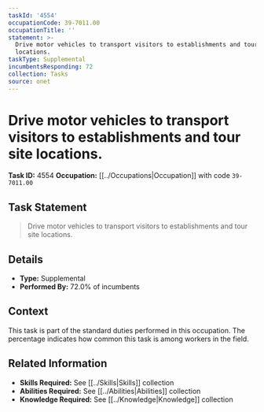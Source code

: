 ```yaml
---
taskId: '4554'
occupationCode: 39-7011.00
occupationTitle: ''
statement: >-
  Drive motor vehicles to transport visitors to establishments and tour site
  locations.
taskType: Supplemental
incumbentsResponding: 72
collection: Tasks
source: onet
---
```

# Drive motor vehicles to transport visitors to establishments and tour site locations.

**Task ID:** 4554
**Occupation:** [[../Occupations|Occupation]] with code `39-7011.00`

## Task Statement

> Drive motor vehicles to transport visitors to establishments and tour site locations.

## Details

- **Type:** Supplemental
- **Performed By:** 72.0% of incumbents

## Context

This task is part of the standard duties performed in this occupation. The percentage indicates how common this task is among workers in the field.

## Related Information

- **Skills Required:** See [[../Skills|Skills]] collection
- **Abilities Required:** See [[../Abilities|Abilities]] collection
- **Knowledge Required:** See [[../Knowledge|Knowledge]] collection
